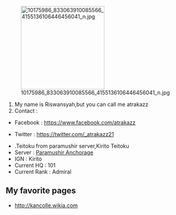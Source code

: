 [[File:10175986 833063910085566 4155136106446456041 n.jpg|thumb|220px|right]]

#My name is Riswansyah,but you can call me atrakazz
#Contact :
*Facebook : https://www.facebook.com/atrakazz

*Twitter : https://twitter.com/_atrakazz21

*.Teitoku from paramushir server,Kirito Teitoku
*Server : [http://kancolle.wikia.com/wiki/Category:Paramushiru Paramushir Anchorage]
*IGN : Kirito
*Current HQ : 101
*Current Rank : Admiral


==My favorite pages==

* http://kancolle.wikia.com